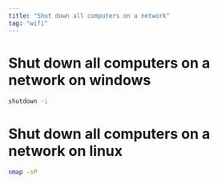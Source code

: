 ```yaml
---
title: "Shut down all computers on a network"
tag: "wifi"
---
```


# Shut down all computers on a network on windows

```bash
shutdown -i
```

# Shut down all computers on a network on linux

```bash
nmap -sP
```
